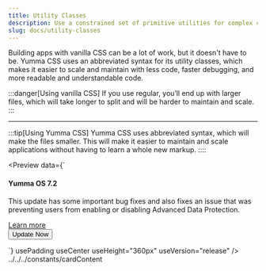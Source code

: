 ```yaml
---
title: Utility Classes
description: Use a constrained set of primitive utilities for complex components.
slug: docs/utility-classes
---
```



Building apps with vanilla CSS can be a lot of work, but it doesn't have to be. Yumma CSS uses an abbreviated syntax for its utility classes, which makes it easier to scale and maintain with less code, faster debugging, and more readable and understandable code.

:::danger[Using vanilla CSS]
If you use regular, you’ll end up with larger files, which will take longer to split and will be harder to maintain and scale.
:::

<Preview data={cardContent} useHeight="360px" usePadding useCenter />

---

:::tip[Using Yumma CSS]
Yumma CSS uses abbreviated syntax, which will make the files smaller. This will make it easier to maintain and scale applications without having to learn a whole new markup.
::::

<Preview
  data={`<div class="b-1 bc-l-silver-6 bg-white bs-sm max-w-95 md:gcs-2 md:grs-1 ovf-h p-6 rad-3">
    <div class="fg-1">
      <h4 class="fs-xxl fw-600 mb-2 tc-d-lead-2">Yumma OS 7.2</h4>
      <p class="mb-4 tc-l-lead-3">
        This update has some important bug fixes and also fixes an issue that
        was preventing users from enabling or disabling Advanced Data
        Protection.
      </p>
      <a class="fs-sm tc-pink tdl-u" href="/"> Learn more </a>
    </div>
    <button class="bg-pink fw-600 h-12 h:bg-d-pink-1 mb-4 mt-6 px-6 rad-2 tc-white">
      Update Now
    </button>
  </div>`}
  usePadding
  useCenter
  useHeight="360px"
  useVersion="release"
/>
../../../constants/cardContent
